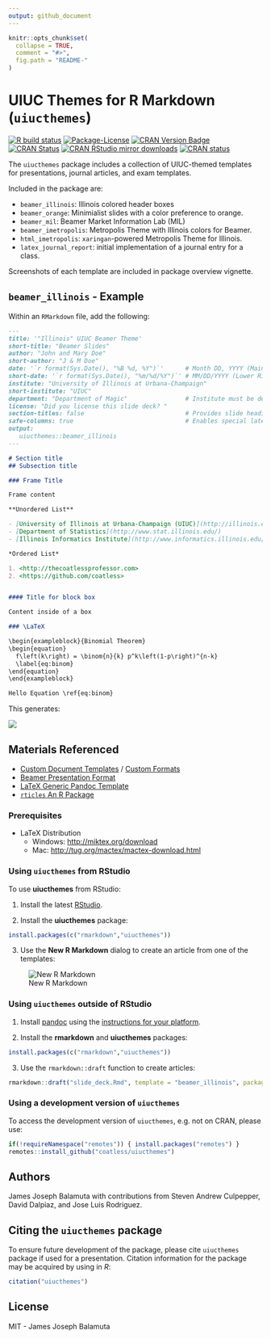 ```yaml
---
output: github_document
---
```


```r
knitr::opts_chunk$set(
  collapse = TRUE,
  comment = "#>",
  fig.path = "README-"
)
```

  
# UIUC Themes for R Markdown (`uiucthemes`)

<!-- badges: start -->
[![R build status](https://github.com/coatless/uiucthemes/workflows/R-CMD-check/badge.svg)](https://github.com/coatless/uiucthemes/actions)
[![Package-License](http://img.shields.io/badge/license-MIT-brightgreen.svg?style=flat)](https://opensource.org/licenses/MIT)
[![CRAN Version
Badge](http://www.r-pkg.org/badges/version/uiucthemes)](https://cran.r-project.org/package=uiucthemes)
[![CRAN Status](https://cranchecks.info/badges/worst/uiucthemes)](https://cran.r-project.org/web/checks/check_results_uiucthemes.html)
[![CRAN RStudio mirror downloads](http://cranlogs.r-pkg.org/badges/uiucthemes)](http://www.r-pkg.org/pkg/uiucthemes) 
[![CRAN status](https://www.r-pkg.org/badges/version/uiucthemes)](https://CRAN.R-project.org/package=uiucthemes)
<!-- badges: end -->

The `uiucthemes` package includes a collection of UIUC-themed templates for
presentations, journal articles, and exam templates.

Included in the package are:

- `beamer_illinois`: Illinois colored header boxes
- `beamer_orange`: Minimialist slides with a color preference to orange.
- `beamer_mil`: Beamer Market Information Lab (MIL)
- `beamer_imetropolis`: Metropolis Theme with Illinois colors for Beamer.
- `html_imetropolis`: `xaringan`-powered Metropolis Theme for Illinois.
- `latex_journal_report`: initial implementation of a journal entry for a class.

Screenshots of each template are included in package overview vignette.

## `beamer_illinois` - Example

Within an `RMarkdown` file, add the following:

```md
---
title: '"Illinois" UIUC Beamer Theme'
short-title: "Beamer Slides"
author: "John and Mary Doe"
short-author: "J & M Doe"
date: '`r format(Sys.Date(), "%B %d, %Y")`'      # Month DD, YYYY (Main Slide)
short-date: '`r format(Sys.Date(), "%m/%d/%Y")`' # MM/DD/YYYY (Lower Right)
institute: "University of Illinois at Urbana-Champaign"
short-institute: "UIUC"
department: "Department of Magic"                # Institute must be defined
license: "Did you license this slide deck? "
section-titles: false                            # Provides slide headings
safe-columns: true                               # Enables special latex macros for columns.
output: 
   uiucthemes::beamer_illinois
---

# Section title     
## Subsection title 

### Frame Title

Frame content 

**Unordered List**

- [University of Illinois at Urbana-Champaign (UIUC)](http://illinois.edu)
- [Department of Statistics](http://www.stat.illinois.edu/)
- [Illinois Informatics Institute](http://www.informatics.illinois.edu/)

*Ordered List*

1. <http://thecoatlessprofessor.com>
2. <https://github.com/coatless>


#### Title for block box

Content inside of a box 

### \LaTeX

\begin{exampleblock}{Binomial Theorem}
\begin{equation} 
  f\left(k\right) = \binom{n}{k} p^k\left(1-p\right)^{n-k}
  \label{eq:binom}
\end{equation} 
\end{exampleblock}

Hello Equation \ref{eq:binom}
```

This generates:

![](tools/readme/beamer_illinois_slide_example.png)


## Materials Referenced

- [Custom Document Templates](http://rmarkdown.rstudio.com/developer_document_templates.html) / [Custom Formats](http://rmarkdown.rstudio.com/developer_custom_formats.html)
- [Beamer Presentation Format](http://rmarkdown.rstudio.com/beamer_presentation_format.html)
- [LaTeX Generic Pandoc Template](https://github.com/jgm/pandoc-templates/blob/db59a5e77b0a5629f0801eb82103814842f2e2ed/default.latex)
- [`rticles` An R Package](https://github.com/rstudio/rticles)

### Prerequisites

- LaTeX Distribution
   - Windows: <http://miktex.org/download>
   - Mac: <http://tug.org/mactex/mactex-download.html>
   
### Using `uiucthemes` from RStudio

To use **uiucthemes** from RStudio:

1) Install the latest [RStudio](http://www.rstudio.com/products/rstudio/download/).

2) Install the **uiucthemes** package: 

```r
install.packages(c("rmarkdown","uiucthemes"))
```

3) Use the **New R Markdown** dialog to create an article from one of the templates:

![New R Markdown](tools/readme/uiucthemes.png)
    
    
### Using `uiucthemes` outside of RStudio

1) Install [pandoc](http://johnmacfarlane.net/pandoc/) using the
   [instructions for your platform](https://github.com/rstudio/rmarkdown/blob/bd5c509c888bfd309ef059ae6cbdeb408ec53d66/vignettes/pandoc.Rmd).

2) Install the **rmarkdown** and **uiucthemes** packages:

```r
install.packages(c("rmarkdown","uiucthemes"))
```
    
3) Use the `rmarkdown::draft` function to create articles:

```r
rmarkdown::draft("slide_deck.Rmd", template = "beamer_illinois", package = "uiucthemes")
```


### Using a development version of `uiucthemes`

To access the development version of `uiucthemes`, e.g. not on CRAN, please use:

```r
if(!requireNamespace("remotes")) { install.packages("remotes") }
remotes::install_github("coatless/uiucthemes")
```

## Authors

James Joseph Balamuta with contributions from Steven Andrew Culpepper, David Dalpiaz,
and Jose Luis Rodriguez.

## Citing the `uiucthemes` package

To ensure future development of the package, please cite `uiucthemes`
package if used for a presentation. Citation information
for the package may be acquired by using in *R*:

```r
citation("uiucthemes")
```

## License

MIT - James Joseph Balamuta
